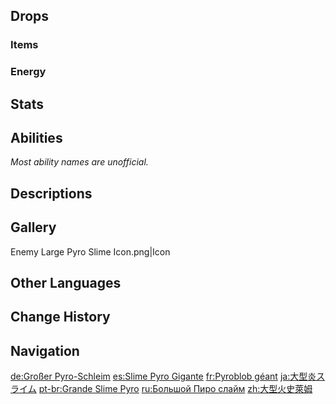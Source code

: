 {{Enemy Infobox
|image    = Enemy Large Pyro Slime.png
|type     = Common Enemies
|family   = Elemental Lifeforms
|group    = Slimes
|location = Multiple
|dmgtype  = Physical
|dmgtype2 = Pyro
|weakpoint = no
|ability1 = Elemental Infusion
}}
{{Enemy Intro}}

==Drops==
===Items===
{{Drops Table|type=Slimes (Large)}}

===Energy===
{{Energy Drops
|type  = Pyro
|hp1   = 66
|p1    = 1
|hp2   = 33
|p2    = 1
|hp3   = 0
|o3    = 1
}}

==Stats==
{{Enemy Stats|pyro_res=Immune|hp_ratio=2|atk_ratio=4.2|hp_type=1}}

==Abilities==
''Most ability names are unofficial.''
{{Enemy Attacks
|name_1 = Ignited State
|desc_1 = While in the ignited state, the Large Pyro Slime will be inflicted with the {{Pyro}} status indefinitely. Triggering certain [[Elemental Reactions]] on a Large Pyro Slime will extinguish it.
* 4 [[Elemental Gauge Theory|gauges]] of {{Hydro}}, or 16 gauges of {{Anemo}}/{{Cryo}}/{{Electro}}/{{Geo}} must be applied to extinguish the Large Pyro Slime.
* Additionally, every time the Large Pyro Slime takes {{Color|Pyro DMG}}, it will immediately reignite, regardless of the amount of Pyro gauges applied or the amount of DMG dealt. Therefore, due to the [[Swirl]] and [[Overloaded]] reactions' ability to deal {{Color|Pyro DMG}}, {{Anemo}} or {{Electro}} on their own are unable to fully extinguish it.

|name_2 = Ram
|file_2 = Large Pyro Slime Bump
|desc_2 = Rams into the player, dealing '''33.3% ATK''' as {{Color|Pyro DMG}} while ignited or {{Color|Physical DMG}} while extinguished.

|name_3 = Jumping Slam
|file_3 = Large Pyro Slime Leap
|desc_3 = <ul><!--
--><li>While ignited, jumps high into the air before marking the impact area and slamming down at the player's location, dealing '''100% ATK''' as {{Color|Pyro DMG}}.</li><!--
--><li>While extinguished, performs a low jump with extremely limited range, dealing '''66.6% ATK''' as {{Color|Physical DMG}} upon landing.</li><!--
--><li>Certain enhanced Large Pyro Slimes, found in certain [[Domains]], [[Spiral Abyss]], overworld events and challenges, have reduced [[Cooldown]] on this attack.</li><!--
--></ul>
|caption_3 = Ignited
|file_3_2 = Large Pyro Slime Leap Extinguished
|caption_3_2 = Extinguished

|name_4 = Fireballs
|desc_4 = Spews 3 consecutive fireballs at the player, dealing '''25% ATK''' as {{Color|Pyro DMG}} on hit. Extinguishing the Large Pyro Slime during this attack will interrupt it.
|file_4_2 = Large Pyro Slime Fireballs Interrupted
|caption_4_2 = Interrupted

|name_5 = Final Burst
|desc_5 = When defeated in the ignited state, explodes after a short delay, dealing '''66.6% ATK''' as {{Color|Pyro DMG}}.

|name_6 = Reignition
|desc_6 = While extinguished, retreats away from the player until it reignites after a period of time.
|file_6 = Large Pyro Slime Reignite
}}

==Descriptions==
{{Description|A monster created by the sedimentation of Pyro dispersed throughout nature.<br>Though its intelligence has not increased with its size, it is very hot. During dry seasons, it can cause wildfires. It will spit forth blazing fireballs when angered, and will turn dark when it is feeling down. A most expressive slime, indeed.|[[Archive]]}}

==Gallery==
<gallery>
Enemy Large Pyro Slime Icon.png|Icon
</gallery>

==Other Languages==
{{Other Languages
|en      = Large Pyro Slime
|zhs     = 大型火史莱姆
|zhs_rm  = Dàxíng Huǒ Shǐláimǔ
|zht     = 大型火史萊姆
|zht_rm  = Dàxíng Huǒ Shǐláimǔ
|zh_tl   = Large {{Lex|Pyro|zh}} Slime
|ja      = 大型炎スライム
|ja_rm   = Oogata Honoo Suraimu
|ja_tl   = Large {{Lex|Pyro|ja}} Slime
|ko      = 거대 화염 슬라임
|ko_rm   = Geodae Hwayeom Seulla'im
|ko_tl   = Large {{Lex|Pyro|ko}} Slime
|es      = Slime Gigante Pyro
|es_tl   = Giant Pyro Slime
|fr      = Pyroblob géant
|fr_tl   = Giant Pyro {{Lex|Slime|fr}}
|ru      = Большой Пиро слайм
|ru_tl   = Large Pyro Slime
|th      = Large Pyro Slime
|vi      = Slime Hỏa Lớn
|vi_tl   = Large {{Lex|Pyro|vi}} Slime
|de      = Großer Pyro-Schleim
|de_tl   = Large Pyro Slime
|id      = Large Pyro Slime
|pt      = Grande Slime Pyro
|pt_tl   = 
|tr      = Büyük Ateş Bodurlopu
|tr_tl   = Large {{Lex|Pyro|tr}} {{Lex|Slime|tr}}
|it      = Melmoso di Pyro gigante
|it_tl   = 
}}

==Change History==
{{Change History|1.0}}

==Navigation==
{{Enemy Navbox|type=Common}}

[[de:Großer Pyro-Schleim]]
[[es:Slime Pyro Gigante]]
[[fr:Pyroblob géant]]
[[ja:大型炎スライム]]
[[pt-br:Grande Slime Pyro]]
[[ru:Большой Пиро слайм]]
[[zh:大型火史萊姆]]